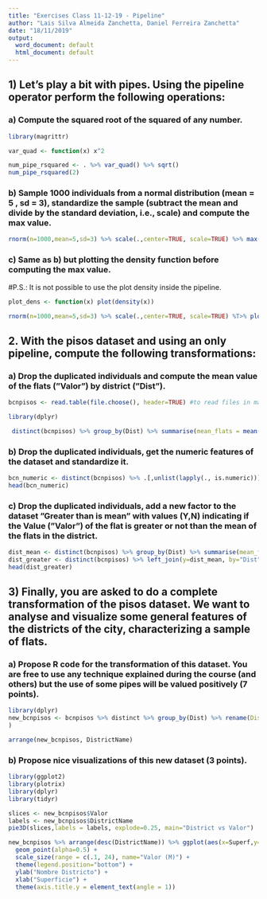 ```yaml
---
title: "Exercises Class 11-12-19 - Pipeline"
author: "Lais Silva Almeida Zanchetta, Daniel Ferreira Zanchetta"
date: "18/11/2019"
output:
  word_document: default
  html_document: default
---
```


## 1) Let’s play a bit with pipes. Using the pipeline operator perform the following operations:


### a) Compute the squared root of the squared of any number.

```r
library(magrittr)

var_quad <- function(x) x^2

num_pipe_rsquared <- . %>% var_quad() %>% sqrt()
num_pipe_rsquared(2)
```

### b) Sample 1000 individuals from a normal distribution (mean = 5 , sd = 3), standardize the sample (subtract the mean and divide by the standard deviation, i.e., scale) and compute the max value. 

```r
rnorm(n=1000,mean=5,sd=3) %>% scale(.,center=TRUE, scale=TRUE) %>% max(.) 
```

### c) Same as b) but plotting the density function before computing the max value.
#P.S.: It is not possible to use the plot density inside the pipeline.

```r
plot_dens <- function(x) plot(density(x))

rnorm(n=1000,mean=5,sd=3) %>% scale(.,center=TRUE, scale=TRUE) %T>% plot_dens(.) %>% max(.) 
```

## 2. With the pisos dataset and using an only pipeline, compute the following transformations:

### a) Drop the duplicated individuals and compute the mean value of the flats (”Valor”) by district (”Dist”).

```r
bcnpisos <- read.table(file.choose(), header=TRUE) #to read files in mac chosing the file you want from the fold

library(dplyr)

 distinct(bcnpisos) %>% group_by(Dist) %>% summarise(mean_flats = mean(Valor)) 
```

### b) Drop the duplicated individuals, get the numeric features of the dataset and standardize it.

```r
bcn_numeric <- distinct(bcnpisos) %>% .[,unlist(lapply(., is.numeric))] %>% scale(.,center = TRUE, scale = TRUE)
head(bcn_numeric)
```

### c) Drop the duplicated individuals, add a new factor to the dataset ”Greater than is mean” with values (Y,N) indicating if the Value (”Valor”) of the flat is greater or not than the mean of the flats in the district.

```r
dist_mean <- distinct(bcnpisos) %>% group_by(Dist) %>% summarise(mean_flats = mean(Valor)) 
dist_greater <- distinct(bcnpisos) %>% left_join(y=dist_mean, by="Dist") %>% mutate("GREATER_THAN_IS_MEAN"=ifelse(Valor>mean_flats,"Y","N"))
head(dist_greater)
```

## 3) Finally, you are asked to do a complete transformation of the pisos dataset. We want to analyse and visualize some general features of the districts of the city, characterizing a sample of flats. 

### a) Propose R code for the transformation of this dataset. You are free to use any technique explained during the course (and others) but the use of some pipes will be valued positively (7 points).
```r
library(dplyr)
new_bcnpisos <- bcnpisos %>% distinct %>% group_by(Dist) %>% rename(DistrictName = Dist) %>% summarise('1Dorm' = sum(Dorm==1),'2Dorm' = sum(Dorm==2),'3Dorm' = sum(Dorm == 3), '4Dorm' = sum(Dorm == 4), '5Dorm' = sum(Dorm == 5), 'Valor' = mean(Valor, na.rm = TRUE), 'AscS' = sum(Ascens == 'SI'), 'AscN' = sum(Ascens == 'NO'), 'Atic' = sum(Planta == 'Atic'), 'Bajos' = sum(Planta == 'Bajos'), 'Planta' = sum(Planta == 'Planta'), 'Nous' = sum(Edat <= 10), 'SemiNous' = sum(Edat >=11 && Edat <=20), 'Vells' = sum(Edat >=21 && Edat<=50), 'MoltVells' = sum(Edat >= 51), 'Superf' = mean(Superf, na.rm = TRUE)
)

arrange(new_bcnpisos, DistrictName)
```

### b) Propose nice visualizations of this new dataset (3 points).
```r
library(ggplot2)
library(plotrix)
library(dplyr)
library(tidyr)

slices <- new_bcnpisos$Valor
labels <- new_bcnpisos$DistrictName
pie3D(slices,labels = labels, explode=0.25, main="District vs Valor")

new_bcnpisos %>% arrange(desc(DistrictName)) %>% ggplot(aes(x=Superf,y=DistrictName, size=Valor))+
  geom_point(alpha=0.5) +
  scale_size(range = c(.1, 24), name="Valor (M)") +
  theme(legend.position="bottom") +
  ylab("Nombre Districto") +
  xlab("Superficie") +
  theme(axis.title.y = element_text(angle = 1))
```
